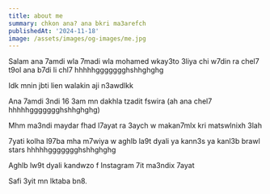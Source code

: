 ```yaml
---
title: about me
summary: chkon ana? ana bkri ma3arefch
publishedAt: '2024-11-18'
image: /assets/images/og-images/me.jpg
---
```

Salam ana 7amdi wla 7madi wla mohamed wkay3to 3liya chi w7din ra chel7 t9ol ana b7di li chl7 hhhhhggggggghshhghghg 

Idk mnin jbti lien walakin aji n3awdlkk

Ana 7amdi 3ndi 16 3am mn dakhla tzadit fswira (ah ana chel7 hhhhhggggggghshhghghg)

Mhm ma3ndi maydar fhad l7ayat ra 3aych w makan7mlx kri matswlnixh 3lah

7yati kolha l97ba mha m7wiya w aghlb la9t dyali ya kann3s ya kanl3b brawl stars hhhhhggggggghshhghghg 

Aghlb lw9t dyali kandwzo f Instagram 7it ma3ndix 7ayat

Safi 3yit mn lktaba bn8.